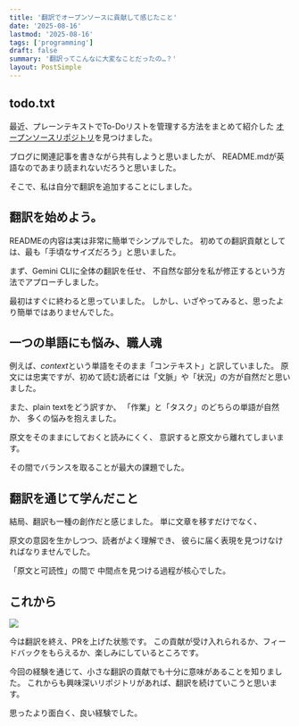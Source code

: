 ```yaml
---
title: '翻訳でオープンソースに貢献して感じたこと'
date: '2025-08-16'
lastmod: '2025-08-16'
tags: ['programming']
draft: false
summary: '翻訳ってこんなに大変なことだったの…？'
layout: PostSimple
---
```


## todo.txt

最近、プレーンテキストでTo-Doリストを管理する方法をまとめて紹介した
[オープンソースリポジトリ](https://github.com/todotxt/todo.txt)を見つけました。

ブログに関連記事を書きながら共有しようと思いましたが、
README.mdが英語なのであまり読まれないだろうと思いました。

そこで、私は自分で翻訳を追加することにしました。

## 翻訳を始めよう。

READMEの内容は実は非常に簡単でシンプルでした。
初めての翻訳貢献としては、最も「手頃なサイズだろう」と思いました。

まず、Gemini CLIに全体の翻訳を任せ、
不自然な部分を私が修正するという方法でアプローチしました。

最初はすぐに終わると思っていました。
しかし、いざやってみると、思ったより簡単ではありませんでした。

## 一つの単語にも悩み、職人魂

例えば、*context*という単語をそのまま「コンテキスト」と訳していました。
原文には忠実ですが、初めて読む読者には「文脈」や「状況」の方が自然だと思いました。

また、plain textをどう訳すか、
「作業」と「タスク」のどちらの単語が自然か、
多くの悩みを抱えました。

原文をそのままにしておくと読みにくく、
意訳すると原文から離れてしまいます。

その間でバランスを取ることが最大の課題でした。

## 翻訳を通じて学んだこと

結局、翻訳も一種の創作だと感じました。
単に文章を移すだけでなく、

原文の意図を生かしつつ、読者がよく理解でき、
彼らに届く表現を見つけなければなりませんでした。

「原文と可読性」の間で
中間点を見つける過程が核心でした。

## これから

![](/static/images/open-translation/1.png)

今は翻訳を終え、PRを上げた状態です。
この貢献が受け入れられるか、フィードバックをもらえるか、楽しみにしているところです。

今回の経験を通じて、小さな翻訳の貢献でも十分に意味があることを知りました。
これからも興味深いリポジトリがあれば、翻訳を続けていこうと思います。

思ったより面白く、良い経験でした。
